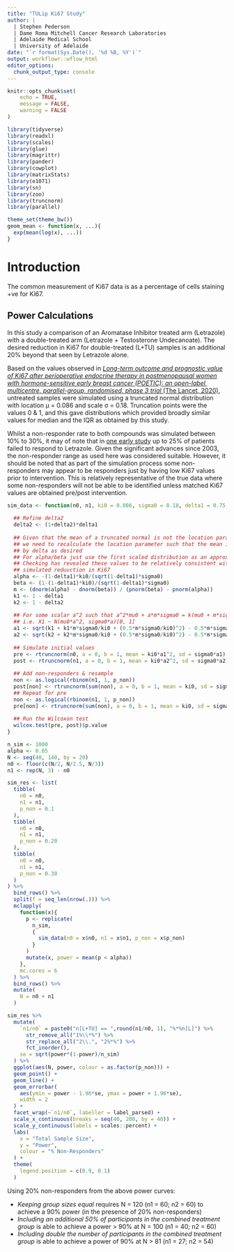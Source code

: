 ```yaml
---
title: "TULip Ki67 Study"
author: |
  | Stephen Pederson
  | Dame Roma Mitchell Cancer Research Laboratories
  | Adelaide Medical School
  | University of Adelaide
date: "`r format(Sys.Date(), '%d %B, %Y')`"
output: workflowr::wflow_html
editor_options:
  chunk_output_type: console
---
```



```r
knitr::opts_chunk$set(
    echo = TRUE,
    message = FALSE,
    warning = FALSE
)
```

```r
library(tidyverse)
library(readxl)
library(scales)
library(glue)
library(magrittr)
library(pander)
library(cowplot)
library(matrixStats)
library(e1071)
library(sn)
library(zoo)
library(truncnorm)
library(parallel)
```

```r
theme_set(theme_bw())
geom_mean <- function(x, ...){
  exp(mean(log(x), ...))
}
```

# Introduction

The common measurement of Ki67 data is as a percentage of cells staining +ve for Ki67.

## Power Calculations

In this study a comparison of an Aromatase Inhibitor treated arm (Letrazole) with a double-treated arm (Letrazole + Testosterone Undecanoate).
The desired reduction in Ki67 for double-treated (L+TU) samples is an additional 20% beyond that seen by Letrazole alone.

Based on the values observed in [*Long-term outcome and prognostic value of Ki67 after perioperative endocrine therapy in postmenopausal women with hormone-sensitive early breast cancer (POETIC): an open-label, multicentre, parallel-group, randomised, phase 3 trial* (The Lancet, 2020)](https://www.thelancet.com/journals/lanonc/article/PIIS1470-2045(20)30458-7/fulltext), untreated samples were simulated using a truncated normal distribution with location &mu; = 0.086 and scale &sigma; = 0.18.
Truncation points were the values 0 & 1, and this gave distributions which provided broadly similar values for median and the IQR as obtained by this study.

Whilst a non-responder rate to both compounds was simulated between 10% to 30%, it may of note that in [one early study](https://cancerres.aacrjournals.org/content/63/19/6523.long) up to 25% of patients failed to respond to Letrazole.
Given the significant advances since 2003, the non-responder range as used here was considered suitable.
However, it should be noted that as part of the simulation process some non-responders may appear to be responders just by having low Ki67 values prior to intervention.
This is relatively representative of the true data where some non-responders will not be able to be identified unless matched Ki67 values are obtained pre/post intervention.


```r
sim_data <- function(n0, n1, ki0 = 0.086, sigma0 = 0.18, delta1 = 0.75, delta2 = 0.2, p_non = 0.1, ...){
  
  ## Refine delta2
  delta2 <- (1+delta2)*delta1
  
  ## Given that the mean of a truncated normal is not the location parameter,
  ## we need to recalculate the location parameter such that the mean is reduced
  ## by delta as desired
  ## For alpha/beta just use the first scaled distribution as an approximation
  ## Checking has revealed these values to be relatively consistent with the 
  ## simulated reduvction in Ki67
  alpha <- -(1-delta1)*ki0/(sqrt(1-delta1)*sigma0)
  beta <- (1-(1-delta1)*ki0)/(sqrt(1-delta1)*sigma0)
  m <- (dnorm(alpha) - dnorm(beta)) / (pnorm(beta) - pnorm(alpha))
  k1 <- 1 - delta1
  k2 <- 1 - delta2
  
  ## For some scalar a^2 such that a^2*mu0 + a*m*sigma0 = k(mu0 + m*sigma0),
  ## i.e. X1 ~ N(mu0*a^2, sigma0*a)[0, 1]
  a1 <- sqrt(k1 + k1*m*sigma0/ki0 + (0.5*m*sigma0/ki0)^2) - 0.5*m*sigma0/ki0
  a2 <- sqrt(k2 + k2*m*sigma0/ki0 + (0.5*m*sigma0/ki0)^2) - 0.5*m*sigma0/ki0
  
  ## Simulate initial values
  pre <- rtruncnorm(n0, a = 0, b = 1, mean = ki0*a1^2, sd = sigma0*a1)
  post <- rtruncnorm(n1, a = 0, b = 1, mean = ki0*a2^2, sd = sigma0*a2)
  
  ## Add non-responders & resample
  non <- as.logical(rbinom(n1, 1, p_non))
  post[non] <- rtruncnorm(sum(non), a = 0, b = 1, mean = ki0, sd = sigma0)
  ## Repeat for pre
  non <- as.logical(rbinom(n1, 1, p_non))
  pre[non] <- rtruncnorm(sum(non), a = 0, b = 1, mean = ki0, sd = sigma0)
  
  ## Run the Wilcoxon test
  wilcox.test(pre, post)$p.value
}
```

```r
n_sim <- 1000
alpha <- 0.05
N <- seq(40, 140, by = 20)
n0 <- floor(c(N/2, N/2.5, N/3))
n1 <- rep(N, 3) - n0
```

```r
sim_res <- list(
  tibble(
    n0 = n0,
    n1 = n1,
    p_non = 0.1
  ),
  tibble(
    n0 = n0,
    n1 = n1,
    p_non = 0.20
  ),
  tibble(
    n0 = n0,
    n1 = n1,
    p_non = 0.30
  )
) %>%
  bind_rows() %>%
  split(f = seq_len(nrow(.))) %>%
  mclapply(
    function(x){
      p <- replicate(
        n_sim,
        {
          sim_data(n0 = x$n0, n1 = x$n1, p_non = x$p_non)
        }
      )
      mutate(x, power = mean(p < alpha))
    },
    mc.cores = 6
  ) %>%
  bind_rows() %>%
  mutate(
    N = n0 + n1
  ) 
```

```r
sim_res %>% 
  mutate(
    `n1/n0` = paste0("n[L+TU] == ",round(n1/n0, 1), "%*%n[L]") %>%
      str_remove_all("1%\\*%") %>%
      str_replace_all("2\\.", "2%*%") %>%
      fct_inorder(),
    se = sqrt(power*(1-power)/n_sim)
  ) %>% 
  ggplot(aes(N, power, colour = as.factor(p_non))) +
  geom_point() + 
  geom_line() +
  geom_errorbar(
    aes(ymin = power - 1.96*se, ymax = power + 1.96*se),
    width = 2
  ) +
  facet_wrap(~`n1/n0`, labeller = label_parsed) +
  scale_x_continuous(breaks = seq(40, 200, by = 40)) +
  scale_y_continuous(labels = scales::percent) +
  labs(
    x = "Total Sample Size",
    y = "Power",
    colour = "% Non-Responders"
  ) +
  theme(
    legend.position = c(0.9, 0.1)
  )
```

Using 20% non-responders from the above power curves:

- *Keeping group sizes equal* requires N = 120 (n1 = 60; n2 = 60) to achieve a 90% power (in the presence of 20% non-responders)
- *Including an additional 50% of participants in the combined treatment group* is able to achieve a power > 90% at N = 100 (n1 = 40; n2 = 60)
- *Including double the number of participants in the combined treatment group* is able to achieve a power of 90% at N > 81 (n1 = 27; n2 = 54)

